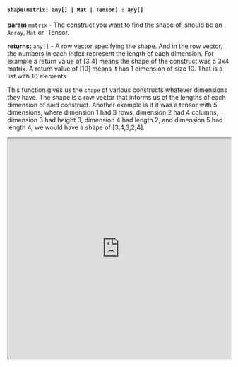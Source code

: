 

#### `shape(matrix: any[] | Mat | Tensor) : any[]`

**param** `matrix` - The construct you want to find the shape of, should be an `Array`, `Mat` or `Tensor.
 
**returns:** `any[]` - A row vector specifying the shape. And in the row vector, the numbers in each index represent the length of each dimension. For example a return value of [3,4] means the shape of the construct was a 3x4 matrix. A return value of [10] means it has 1 dimension of size 10. That is a list with 10 elements.

This function gives us the `shape` of various constructs whatever dimensions they have. The shape is a row vector that informs us of the lengths of each dimension of said construct. Another example is if it was a tensor with 5 dimensions, where dimension 1 had 3 rows, dimension 2 had 4 columns, dimension 3 had height 3, dimension 4 had length 2, and dimension 5 had length 4, we would have a shape of [3,4,3,2,4].



<iframe src="https://hlab.app/s/docs/hbook_shape"
    width="100%"
    height="500px"/>